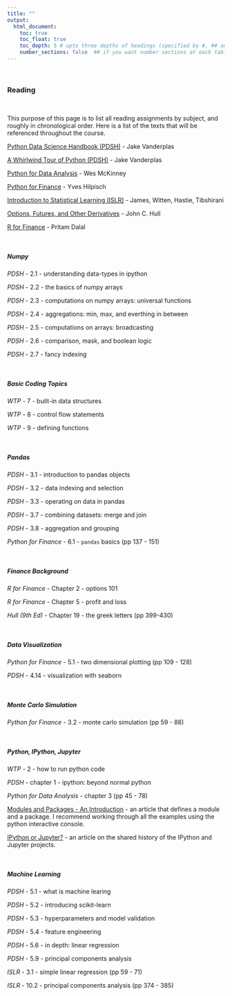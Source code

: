 ```yaml
---
title: ""
output:
  html_document:
    toc: true
    toc_float: true
    toc_depth: 5 # upto three depths of headings (specified by #, ## and ###)
    number_sections: false  ## if you want number sections at each table header
---
```


&nbsp;

### **Reading**

&nbsp;

This purpose of this page is to list all reading assignments by subject, and roughly in chronological order.  Here is a list of the texts that will be referenced throughout the course.


[Python Data Science Handbook (PDSH)](https://jakevdp.github.io/PythonDataScienceHandbook/) - Jake Vanderplas


[A Whirlwind Tour of Python (PDSH)](https://jakevdp.github.io/WhirlwindTourOfPython/) - Jake Vanderplas

[Python for Data Analysis](python_for_data_analysis.pdf.pdf) - Wes McKinney

[Python for Finance](python_for_finance.pdf) - Yves Hilpisch

[Introduction to Statistical Learning (ISLR)](introduction_to_statistical_learning.pdf) - James, Witten, Hastie, Tibshirani


[Options, Futures, and Other Derivatives](hull_9th_edition.pdf) - John C. Hull

[R for Finance](https://pritamdalal.github.io/rff_book/) - Pritam Dalal


&nbsp;

##### Numpy

*PDSH* - 2.1 - understanding data-types in ipython

*PDSH* - 2.2 - the basics of numpy arrays

*PDSH* - 2.3 - computations on numpy arrays: universal functions

*PDSH* - 2.4 - aggregations: min, max, and everthing in between

*PDSH* - 2.5 - computations on arrays: broadcasting

*PDSH* - 2.6 - comparison, mask, and boolean logic

*PDSH* - 2.7 - fancy indexing


&nbsp;

##### Basic Coding Topics

*WTP* - 7 - built-in data structures

*WTP* - 8 - control flow statements

*WTP* - 9 - defining functions

&nbsp;

##### Pandas

*PDSH* - 3.1 - introduction to pandas objects

*PDSH* - 3.2 - data indexing and selection

*PDSH* - 3.3 - operating on data in pandas

*PDSH* - 3.7 - combining datasets: merge and join

*PDSH* - 3.8 - aggregation and grouping

<!-- *PDSH* - 3.12 - high-performance pandas: eval() and query() -->

*Python for Finance* - 6.1 - `pandas` basics (pp 137 - 151)



&nbsp;

##### Finance Background

*R for Finance* - Chapter 2 - options 101

*R for Finance* - Chapter 5 - profit and loss

*Hull (9th Ed)* - Chapter 19 - the greek letters (pp 399-430) 




&nbsp;


##### Data Visualization

*Python for Finance* - 5.1 - two dimensional plotting (pp 109 - 128)

*PDSH* - 4.14 - visualization with seaborn




&nbsp;

##### Monte Carlo Simulation

*Python for Finance* - 3.2 - monte carlo simulation (pp 59 - 88)


&nbsp; 

##### Python, IPython, Jupyter

*WTP* - 2 - how to run python code

*PDSH* - chapter 1 - ipython: beyond normal python

*Python for Data Analysis* - chapter 3 (pp 45 - 78)

[Modules and Packages - An Introduction](https://realpython.com/python-modules-packages/) - an article that defines a module and a package.  I recommend working through all the examples using the python interactive console.

[IPython or Jupyter?](https://www.datacamp.com/community/blog/ipython-jupyter) - an article on the shared history of the IPython and Jupyter projects.



&nbsp; 

##### Machine Learning

*PDSH* - 5.1 - what is machine learing

*PDSH* - 5.2 - introducing scikit-learn

*PDSH* - 5.3 - hyperparameters and model validation

*PDSH* - 5.4 - feature engineering

*PDSH* - 5.6 - in depth: linear regression

*PDSH* - 5.9 - principal components analysis

<!-- *ISLR* - chapter 2 - statistical learning (pp 15 - 52)  -->

*ISLR* - 3.1 - simple linear regression (pp 59 - 71) 

*ISLR* - 10.2 - principal components analysis (pp 374 - 385)